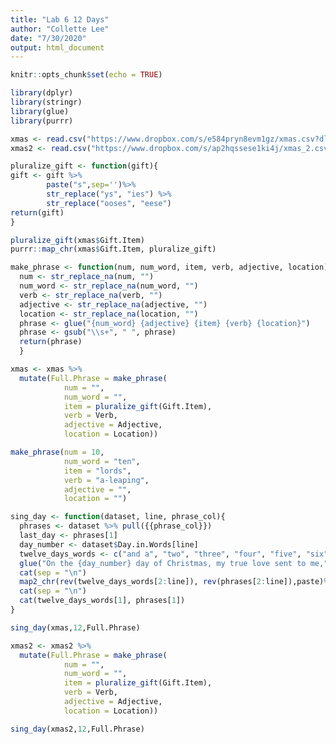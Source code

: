 ```yaml
---
title: "Lab 6 12 Days"
author: "Collette Lee"
date: "7/30/2020"
output: html_document
---
```


```r
knitr::opts_chunk$set(echo = TRUE)
```
```r
library(dplyr)
library(stringr)
library(glue)
library(purrr)
```
```r
xmas <- read.csv("https://www.dropbox.com/s/e584pryn8evm1gz/xmas.csv?dl=1")
xmas2 <- read.csv("https://www.dropbox.com/s/ap2hqssese1ki4j/xmas_2.csv?dl=1")
```

```r
pluralize_gift <- function(gift){
gift <- gift %>%
        paste("s",sep='')%>%
        str_replace("ys", "ies") %>%
        str_replace("ooses", "eese")
return(gift)
}

pluralize_gift(xmas$Gift.Item)
purrr::map_chr(xmas$Gift.Item, pluralize_gift)
```

```r
make_phrase <- function(num, num_word, item, verb, adjective, location){
  num <- str_replace_na(num, "")
  num_word <- str_replace_na(num_word, "")
  verb <- str_replace_na(verb, "")
  adjective <- str_replace_na(adjective, "")
  location <- str_replace_na(location, "")
  phrase <- glue("{num_word} {adjective} {item} {verb} {location}")
  phrase <- gsub("\\s+", " ", phrase)
  return(phrase)
  }

xmas <- xmas %>%
  mutate(Full.Phrase = make_phrase(
            num = "", 
            num_word = "", 
            item = pluralize_gift(Gift.Item), 
            verb = Verb, 
            adjective = Adjective, 
            location = Location))

make_phrase(num = 10, 
            num_word = "ten", 
            item = "lords", 
            verb = "a-leaping", 
            adjective = "", 
            location = "")
```

```r
sing_day <- function(dataset, line, phrase_col){
  phrases <- dataset %>% pull({{phrase_col}})
  last_day <- phrases[1]
  day_number <- dataset$Day.in.Words[line]
  twelve_days_words <- c("and a", "two", "three", "four", "five", "six", "seven", "eight", "nine", "ten", "eleven", "twelve")
  glue("On the {day_number} day of Christmas, my true love sent to me,") %>%
  cat(sep = "\n")
  map2_chr(rev(twelve_days_words[2:line]), rev(phrases[2:line]),paste)%>%
  cat(sep = "\n")
  cat(twelve_days_words[1], phrases[1])
}

sing_day(xmas,12,Full.Phrase)
```

```r
xmas2 <- xmas2 %>%
  mutate(Full.Phrase = make_phrase(
            num = "", 
            num_word = "", 
            item = pluralize_gift(Gift.Item), 
            verb = Verb, 
            adjective = Adjective, 
            location = Location))

sing_day(xmas2,12,Full.Phrase)
```
